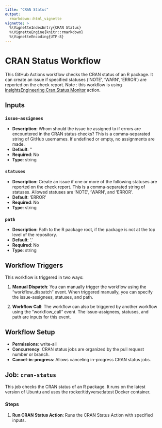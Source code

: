```yaml
---
title: "CRAN Status"
output: 
  rmarkdown::html_vignette
vignette: >
  %\VignetteIndexEntry{CRAN Status}
  %\VignetteEngine{knitr::rmarkdown}
  %\VignetteEncoding{UTF-8}
---
```


# CRAN Status Workflow

This GitHub Actions workflow checks the CRAN status of an R package. It can create an issue if specified statuses ('NOTE', 'WARN', 'ERROR') are reported on the check report.
Note : this workflow is using [insightsEngineering Cran Status Monitor](https://github.com/insightsengineering/cran-status-monitor) action.

## Inputs

### `issue-assignees`

- **Description**: Whom should the issue be assigned to if errors are encountered in the CRAN status checks? This is a comma-separated string of GitHub usernames. If undefined or empty, no assignments are made.
- **Default**: ''
- **Required**: No
- **Type**: string

### `statuses`

- **Description**: Create an issue if one or more of the following statuses are reported on the check report. This is a comma-separated string of statuses. Allowed statuses are 'NOTE', 'WARN', and 'ERROR'.
- **Default**: 'ERROR'
- **Required**: No
- **Type**: string

### `path`

- **Description**: Path to the R package root, if the package is not at the top level of the repository.
- **Default**: '.'
- **Required**: No
- **Type**: string

## Workflow Triggers

This workflow is triggered in two ways:

1. **Manual Dispatch**: You can manually trigger the workflow using the "workflow_dispatch" event. When triggered manually, you can specify the issue-assignees, statuses, and path.

2. **Workflow Call**: The workflow can also be triggered by another workflow using the "workflow_call" event. The issue-assignees, statuses, and path are inputs for this event.

## Workflow Setup

- **Permissions**: write-all
- **Concurrency**: CRAN status jobs are organized by the pull request number or branch.
- **Cancel-in-progress**: Allows canceling in-progress CRAN status jobs.

## Job: `cran-status`

This job checks the CRAN status of an R package. It runs on the latest version of Ubuntu and uses the rocker/tidyverse:latest Docker container.

### Steps

1. **Run CRAN Status Action**: Runs the CRAN Status Action with specified inputs.